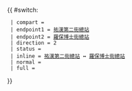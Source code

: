 {{ #switch: {{{format|}}}
  | compart = {{Transmac/short}}
  | endpoint1 = [[祐漢第二街|祐漢第二街總站]]
  | endpoint2 = [[羅保博士街|羅保博士街總站]]
  | direction = 2
  | status =
  | inline = [[祐漢第二街|祐漢第二街總站]] ↔ [[羅保博士街|羅保博士街總站]]
  | normal =
  | full =
}}